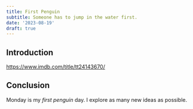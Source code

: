 ```yaml
---
title: First Penguin
subtitle: Someone has to jump in the water first.
date: '2023-08-19'
draft: true
---
```


## Introduction

https://www.imdb.com/title/tt24143670/

## Conclusion

Monday is my _first penguin_ day. I explore as many new ideas as possible.
